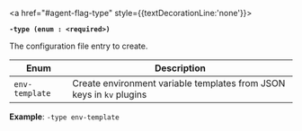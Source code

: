 <a id="agent-flag-type" />

<a href="#agent-flag-type" style={{textDecorationLine:'none'}}>

**`-type (enum : <required>)`**

</a>

The configuration file entry to create.

Enum           | Description
-------------- | -----------
`env-template` | Create environment variable templates from JSON keys in `kv` plugins

**Example**: `-type env-template`
